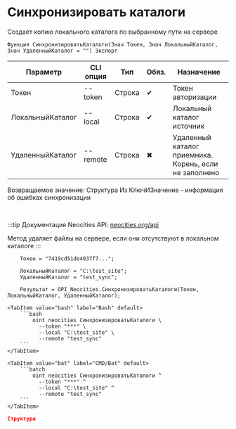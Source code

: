 ﻿---
sidebar_position: 5
description: Синхронизировать каталоги и другие функции для работы с Neocities в Открытом пакете интеграций - бесплатной open-source библиотеке интеграций для 1С:Предприятие 8, OneScript и CLI
keywords: [1C, 1С, 1С:Предприятие, 1С:Предприятие 8.3, API, Интеграция, Сервисы, Обмен, OneScript, CLI, Neocities]
---


# Синхронизировать каталоги
 Создает копию локального каталога по выбранному пути на сервере



`Функция СинхронизироватьКаталоги(Знач Токен, Знач ЛокальныйКаталог, Знач УдаленныйКаталог = "") Экспорт`

  | Параметр | CLI опция | Тип | Обяз. | Назначение |
  |-|-|-|-|-|
  | Токен | --token | Строка | &#x2714; | Токен авторизации |
  | ЛокальныйКаталог | --local | Строка | &#x2714; | Локальный каталог источник |
  | УдаленныйКаталог | --remote | Строка | &#x2716; | Удаленный каталог приемника. Корень, если не заполнено |

  
  Возвращаемое значение:   Структура Из КлючИЗначение - информация об ошибках синхронизации

<br/>

:::tip
Документация Neocities API: [neocities.org/api](https://neocities.org/api)

Метод удаляет файлы на сервере, если они отсутствуют в локальном каталоге
:::
<br/>



```bsl title="Пример использования для 1С:Предприятие/OneScript"
    Токен = "7419cd51de4037f7...";

    ЛокальныйКаталог = "C:\test_site";
    УдаленныйКаталог = "test_sync";

    Результат = OPI_Neocities.СинхронизироватьКаталоги(Токен, ЛокальныйКаталог, УдаленныйКаталог);
```
    

 <Tabs>
  
    <TabItem value="bash" label="Bash" default>
        ```bash
            oint neocities СинхронизироватьКаталоги \
              --token "***" \
              --local "C:\test_site" \
              --remote "test_sync"
        ```
    </TabItem>
  
    <TabItem value="bat" label="CMD/Bat" default>
        ```batch
            oint neocities СинхронизироватьКаталоги ^
              --token "***" ^
              --local "C:\test_site" ^
              --remote "test_sync"
        ```
    </TabItem>
</Tabs>


```json title="Результат"
Структура
```
